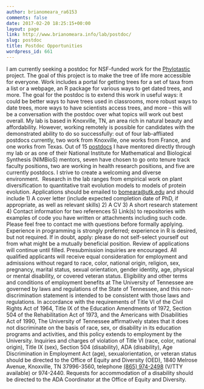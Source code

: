 ```yaml
---
author: brianomeara_ra6153
comments: false
date: 2017-02-20 18:25:15+00:00
layout: page
link: http://www.brianomeara.info/lab/postdoc/
slug: postdoc
title: Postdoc Opportunities
wordpress_id: 661
---
```


I am currently seeking a postdoc for NSF-funded work for the [Phylotastic](http://phylotastic.org) project. The goal of this project is to make the tree of life more accessible for everyone. Work includes a portal for getting trees for a set of taxa from a list or a webpage, an R package for various ways to get dated trees, and more. The goal for the postdoc is to extend this work in useful ways: it could be better ways to have trees used in classrooms, more robust ways to date trees, more ways to have scientists access trees, and more -- this will be a conversation with the postdoc over what topics will work out best overall. My lab is based in Knoxville, TN, an area rich in natural beauty and affordability. However, working remotely is possible for candidates with the demonstrated ability to do so successfully: out of four lab-affliated postdocs currently, two work from Knoxville, one works from France, and one works from Texas. Out of 15 [postdocs](http://brianomeara.info/people/) I have mentored directly through my lab or as one of their National Institute for Mathematical and Biological Synthesis (NIMBioS) mentors, seven have chosen to go onto tenure track faculty positions, two are working in health research positions, and five are currently postdocs. I strive to create a welcoming and diverse environment.  Research in the lab ranges from empirical work on plant diversification to quantitative trait evolution models to models of protein evolution.
Applications should be emailed to [bomeara@utk.edu](mailto:bomeara@utk.edu) and should include
1) A cover letter (include expected completion date of PhD, if appropriate, as well as relevant skills)
2) A CV
3) A short research statement
4) Contact information for two references
5) Link(s) to repositories with examples of code you have written or attachments including such code.
Please feel free to contact me with questions before formally applying.
Experience in programming is strongly preferred; experience in R is desired, but not required. If in doubt, apply: please do not self-select yourself out from what might be a mutually beneficial position.
Review of applications will continue until filled. Presubmission inquiries are encouraged.
All qualified applicants will receive equal consideration for employment and admissions without regard to race, color, national origin, religion, sex, pregnancy, marital status, sexual orientation, gender identity, age, physical or mental disability, or covered veteran status.
Eligibility and other terms and conditions of employment benefits at The University of Tennessee are governed by laws and regulations of the State of Tennessee, and this non-discrimination statement is intended to be consistent with those laws and regulations.
In accordance with the requirements of Title VI of the Civil Rights Act of 1964, Title IX of the Education Amendments of 1972, Section 504 of the Rehabilitation Act of 1973, and the Americans with Disabilities Act of 1990, The University of Tennessee affirmatively states that it does not discriminate on the basis of race, sex, or disability in its education programs and activities, and this policy extends to employment by the University.
Inquiries and charges of violation of Title VI (race, color, national origin), Title IX (sex), Section 504 (disability), ADA (disability), Age Discrimination in Employment Act (age), sexualorientation, or veteran status should be directed to the Office of Equity and Diversity (OED), 1840 Melrose Avenue, Knoxville, TN 37996-3560, telephone [(865) 974-2498](tel:(865)%20974-2498) (V/TTY available) or 974-2440. Requests for accommodation of a disability should be directed to the ADA Coordinator at the Office of Equity and Diversity.
